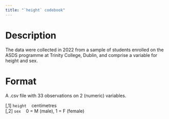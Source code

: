 ```yaml
---
title: "`height` codebook"
---
```


# Description

The data were collected in 2022 from a sample of students enrolled on the ASDS programme at Trinity College, Dublin, and comprise a variable for height and sex.

# Format

A .csv file with 33 observations on 2 (numeric) variables.

| [,1] `height` &nbsp;&nbsp; centimetres
| [,2] `sex` &nbsp;&nbsp; 0 = M (male), 1 = F (female)